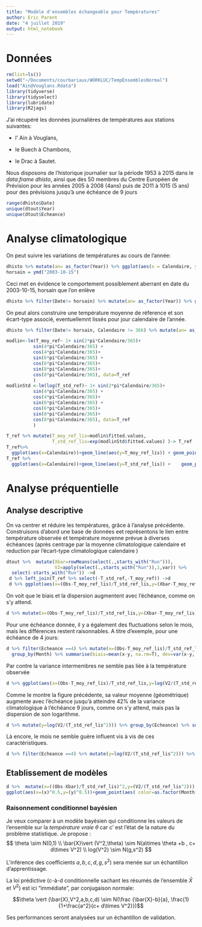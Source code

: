 ```yaml
---
title: "Modèle d'ensembles échangeable pour Températures"
author: Eric Parent
date: "4 juillet 2019"
output: html_notebook
---
```


# Données
```r
rm(list=ls())
setwd("~/Documents/courbariaux/WORKLUC/TempEnsemblesNormal")
load("Ain@Vouglans.Rdata")
library(tidyverse)
library(tidyselect)
library(lubridate)
library(R2jags)
```

J'ai récupéré les données journalières de températures aux stations suivantes:

- l' Ain à Vouglans, 

- le Buech à Chambons,

- le Drac à Sautet.

Nous disposons de l'historique journalier sur la période 1953 à 2015 dans le *data.frame dhisto*, ainsi que des $50$ membres du Centre Européen de Prévision pour les années 2005 à 2008 (4ans) puis de 2O11 à 1015 (5 ans) pour des prévisions jusqu'à une échéance de 9 jours

```r
range(dhisto$Date)
unique(dtout$Year)
unique(dtout$Echeance)
```

# Analyse climatologique

On peut suivre les variations de températures au cours de l'année:
```r
dhisto %>% mutate(an= as_factor(Year)) %>% ggplot(aes(x = Calendaire, y= T, color = an)) + geom_line(alpha=0.5)
horsain = ymd("2003-10-15")
```

Ceci met en évidence le comportement possiblement aberrant en date du 2003-10-15, horsain que l'on enlève
```r
dhisto %>% filter(Date!= horsain) %>% mutate(an= as_factor(Year)) %>% ggplot(aes(x = Calendaire, y= T)) + geom_point(aes( color = an),alpha=0.5, shape ='.', show.legend = FALSE)+geom_smooth()+labs(x='Jours Calendaires', y='Températures', title="Climatologie à Vouglans")
```

On peut alors construire une température moyenne de réference et son écart-type associé, eventuellemnt lissés pour jour calendaire de l'année.
```r
dhisto %>% filter(Date!= horsain, Calendaire != 366) %>% mutate(an= as_factor(Year)) %>% group_by(Calendaire) %>% summarize (T_moy_ref= mean(T),T_std_ref= var(T)^0.5 ) -> T_ref

modlin<-lm(T_moy_ref~ 1+ sin(2*pi*Calendaire/365)+                        cos(2*pi*Calendaire/365)+
          sin(4*pi*Calendaire/365) +
          cos(4*pi*Calendaire/365)+
          sin(6*pi*Calendaire/365) +
          cos(6*pi*Calendaire/365)+
          sin(8*pi*Calendaire/365)+
          cos(8*pi*Calendaire/365), data=T_ref
          )
modlinStd <-lm(log(T_std_ref)~ 1+ sin(2*pi*Calendaire/365)+                        cos(2*pi*Calendaire/365)+
          sin(4*pi*Calendaire/365) +
          cos(4*pi*Calendaire/365)+
          sin(6*pi*Calendaire/365) +
          cos(6*pi*Calendaire/365)+
          sin(8*pi*Calendaire/365)+
          cos(8*pi*Calendaire/365), data=T_ref
          )

T_ref %>% mutate(T_moy_ref_lis=modlin$fitted.values,
                 T_std_ref_lis=exp(modlinStd$fitted.values) )-> T_ref
T_ref%>% 
  ggplot(aes(x=Calendaire))+geom_line(aes(y=T_moy_ref_lis)) + geom_point(aes(y=T_moy_ref))+labs(caption="Moyenne calendaire (référence climatologique)")
T_ref %>%  
  ggplot(aes(x=Calendaire))+geom_line(aes(y=T_std_ref_lis)) +    geom_point(aes(y=T_std_ref))+labs(caption="Ecart-Type calendaire (référence climatologique) ")
```


# Analyse préquentielle

## Analyse descriptive

On va centrer et réduire les températures, grâce à l'analyse précédente.
Construisons d'abord une base de données eet représentons le lien entre température observée et température moyenne prévue à diverses échéances (après centrage par la moyenne climatologique calendaire et reduction par l'écart-type climatologique calendaire  ) 

```r
dtout %>%  mutate(Xbar=rowMeans(select(.,starts_with("Run"))),
                  V2=apply(select(.,starts_with("Run")),1,var)) %>%
  select(-starts_with("Run")) ->d
 d %>% left_join(T_ref %>% select(-T_std_ref,-T_moy_ref)) ->d
 d %>% ggplot(aes(x=(Obs-T_moy_ref_lis)/T_std_ref_lis,y=(Xbar-T_moy_ref_lis)/T_std_ref_lis,color=as.factor(Month)) )+geom_point()+geom_abline(slope=1,intercept=0) +facet_wrap(~Echeance)+labs(x="anomalie de température", y="anomalie de prévision", color="Mois")

```

On voit que le biais et la dispersion augmentent avec l'échéance, comme on s'y attend.
```r
d %>% mutate(x=(Obs-T_moy_ref_lis)/T_std_ref_lis,y=(Xbar-T_moy_ref_lis)/T_std_ref_lis) %>% group_by(Echeance) %>% summarise(biais=mean(x-y, na.rm=T), dev=var(x-y, na.rm=T), sce=mean((x-y)^2, na.rm=T))
```
Pour une échéance donnée, il y a également des fluctuations selon le mois, mais les différences restent raisonnables. A titre d'exemple, pour une échéance de 4 jours:
```r
d %>% filter(Echeance ==4) %>% mutate(x=(Obs-T_moy_ref_lis)/T_std_ref_lis,y=(Xbar-T_moy_ref_lis)/T_std_ref_lis) %>% 
  group_by(Month) %>% summarise(biais=mean(x-y, na.rm=T), dev=var(x-y, na.rm=T),sce=mean((x-y)^2, na.rm=T))
```

Par contre la variance intermembres ne semble pas liée à la température observée
```r
d %>% ggplot(aes(x=(Obs-T_moy_ref_lis)/T_std_ref_lis,y=log(V2/(T_std_ref_lis^2)),color=as.factor(Month)) )+geom_point()+facet_wrap(~Echeance)+labs(x="anomalie de température", y="Variance relative (enLog)", color="Mois")

```

Comme le montre la figure précédente, sa valeur moyenne (géométrique) augmente avec l'échéance jusqu'à atteindre 42% de la variance climatologique à l'échéance 9 jours, comme on s'y attend, mais pas la dispersion de son logarithme.
```r
d %>% mutate(y=log(V2/(T_std_ref_lis^2))) %>% group_by(Echeance) %>% summarise(moygeom=exp(mean(y, na.rm=T)), dispersion=var(y, na.rm=T))
```
Là encore, le mois ne semble guère influent vis à vis de ces caractéristiques.

```r
d %>% filter(Echeance ==4) %>% mutate(y=log(V2/(T_std_ref_lis^2))) %>% group_by(Month) %>% summarise(moygeom=exp(mean(y, na.rm=T)), dispersion=var(y, na.rm=T))
```


## Etablissement de modèles

```r
d %>%  mutate(x=((Obs-Xbar)/T_std_ref_lis)^2,y=(V2/(T_std_ref_lis^2))) %>% 
ggplot(aes(x=(x)^0.5,y=(y)^0.5))+geom_point(aes( color=as.factor(Month)))+geom_smooth(se=0, color='black')+geom_abline(intercept=0, slope=1, color='white')+facet_wrap(~Echeance)+labs(x="écart absolu prévision-temperature normalisé", y="std relatif", color="Mois")
```


### Raisonnement conditionnel bayésien

Je veux comparer à un modèle bayésien qui conditionne les valeurs de l'ensemble sur la *température vraie* $\theta$ car c' est l'état de la nature du problème statistique. Je propose :
$$ \theta \sim N(0,1) \\
 \bar{X}\vert (V^2,\theta) \sim N(a\times \theta +b , c+ d\times V^2) \\ log(V^2) \sim N(g,s^2)
 $$
 
 L'inférence des coefficients $a,b,c,d,g,s^2$) sera menée sur un échantillon d'apprentissage.
 
 La loi prédictive (c-à-d conditionnelle sachant les résumés de l'ensemble $\bar{X}$ et $V^2$) est ici "immédiate", par conjugaison normale:
 
 $$\theta \vert (\bar{X},V^2,a,b,c,d) \sim N(\frac {\bar{X}-b}{a}, \frac{1}{1+\frac{a^2}{c+ d\times V^2}})$$

Ses performances seront analysées sur un échantillon de validation.